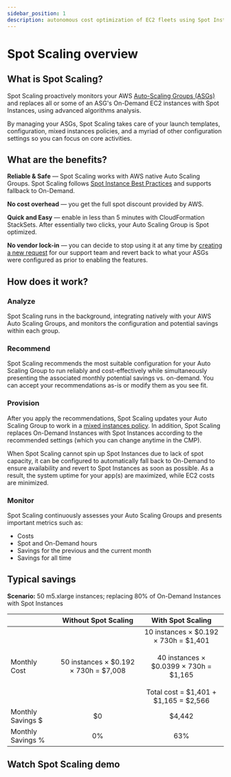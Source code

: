 ```yaml
---
sidebar_position: 1
description: autonomous cost optimization of EC2 fleets using Spot Instances
---
```


# Spot Scaling overview

## What is Spot Scaling?

Spot Scaling proactively monitors your AWS [Auto-Scaling Groups (ASGs)](https://docs.aws.amazon.com/autoscaling/ec2/userguide/auto-scaling-groups.html) and replaces all or some of an ASG's On-Demand EC2 instances with Spot Instances, using advanced algorithms analysis.

By managing your ASGs, Spot Scaling takes care of your launch templates, configuration, mixed instances policies, and a myriad of other configuration settings so you can focus on core activities.

## What are the benefits?

**Reliable & Safe** &mdash; Spot Scaling works with AWS native Auto Scaling Groups. Spot Scaling follows [Spot Instance Best Practices](https://docs.aws.amazon.com/whitepapers/latest/cost-optimization-leveraging-ec2-spot-instances/spot-best-practices.html) and supports fallback to On-Demand.

**No cost overhead** &mdash; you get the full spot discount provided by AWS.

**Quick and Easy** &mdash; enable in less than 5 minutes with CloudFormation StackSets. After essentially two clicks, your Auto Scaling Group is Spot optimized.

**No vendor lock-in** &mdash; you can decide to stop using it at any time by [creating a new request](../services/consulting-support/index.mdx#create-a-new-request) for our support team and revert back to what your ASGs were configured as prior to enabling the features.

## How does it work?

### Analyze

Spot Scaling runs in the background, integrating natively with your AWS Auto Scaling Groups, and monitors the configuration and potential savings within each group.

### Recommend

Spot Scaling recommends the most suitable configuration for your Auto Scaling Group to run reliably and cost-effectively while simultaneously presenting the associated monthly potential savings vs. on-demand. You can accept your recommendations as-is or modify them as you see fit.

### Provision

After you apply the recommendations, Spot Scaling updates your Auto Scaling Group to work in a [mixed instances policy](https://docs.aws.amazon.com/autoscaling/ec2/APIReference/API_MixedInstancesPolicy.html). In addition, Spot Scaling replaces On-Demand Instances with Spot Instances according to the recommended settings (which you can change anytime in the CMP).

When Spot Scaling cannot spin up Spot Instances due to lack of spot capacity, it can be configured to automatically fall back to On-Demand to ensure availability and revert to Spot Instances as soon as possible. As a result, the system uptime for your app(s) are maximized, while EC2 costs are minimized.

### Monitor

Spot Scaling continuously assesses your Auto Scaling Groups and presents important metrics such as:

- Costs
- Spot and On-Demand hours
- Savings for the previous and the current month
- Savings for all time

## Typical savings

**Scenario:** 50 m5.xlarge instances; replacing 80% of On-Demand Instances with Spot Instances

|                   |             **Without Spot Scaling**              |                                                                     **With Spot Scaling**                                                                     |
| ----------------- | :-----------------------------------------------: | :-----------------------------------------------------------------------------------------------------------------------------------------------------------: |
| Monthly Cost      | 50 instances &times; $0.192 &times; 730h = $7,008 | 10 instances &times; $0.192 &times; 730h = $1,401<br/><br/>40 instances &times; $0.0399 &times; 730h = $1,165<br/><br/> Total cost = $1,401 + $1,165 = $2,566 |
| Monthly Savings $ |                        $0                         |                                                                            $4,442                                                                             |
| Monthly Savings % |                        0%                         |                                                                              63%                                                                              |

## Watch Spot Scaling demo


<LoomEmbed id="35dc27506b94413f941f5b364ed93096" />
